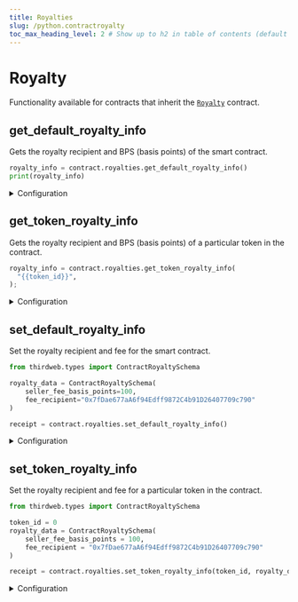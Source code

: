 ```yaml
---
title: Royalties
slug: /python.contractroyalty
toc_max_heading_level: 2 # Show up to h2 in table of contents (default is up to h3)
---
```


# Royalty

Functionality available for contracts that inherit the [`Royalty`](/contracts/Royalty) contract.

## get_default_royalty_info

Gets the royalty recipient and BPS (basis points) of the smart contract.

```python
royalty_info = contract.royalties.get_default_royalty_info()
print(royalty_info)
```

<details>
<summary>Configuration</summary>
<div>

### Return Value

Returns an object containing the royalty recipient address and BPS (basis points) of the smart contract.

```python
class ContractRoyaltySchema:
    seller_fee_basis_points: int = 0
    fee_recipient: str = ZERO_ADDRESS
```

</div>
</details>

## get_token_royalty_info

Gets the royalty recipient and BPS (basis points) of a particular token in the contract.

```python
royalty_info = contract.royalties.get_token_royalty_info(
  "{{token_id}}",
);
```

<details>
    <summary>Configuration</summary>
    <div>

#### tokenId

The token ID to get the royalty info for.

Must be an `int`.

### Return Value

Returns an object containing the royalty recipient address and BPS (basis points) of the token.

```python
class ContractRoyaltySchema:
    seller_fee_basis_points: int = 0
    fee_recipient: str = ZERO_ADDRESS
```

</div>
</details>

## set_default_royalty_info

Set the royalty recipient and fee for the smart contract.

```python
from thirdweb.types import ContractRoyaltySchema

royalty_data = ContractRoyaltySchema(
    seller_fee_basis_points=100,
    fee_recipient="0x7fDae677aA6f94Edff9872C4b91D26407709c790"
)

receipt = contract.royalties.set_default_royalty_info()
```

<details>
    <summary>Configuration</summary>
    <div>

#### seller_fee_basis_points

The royalty fee in BPS (basis points). 100 = 1%.

Must be an `int`.

#### fee_recipient

The wallet address that will receive the royalty fees.

Must be a `string`.

</div>
</details>

## set_token_royalty_info

Set the royalty recipient and fee for a particular token in the contract.

```python
from thirdweb.types import ContractRoyaltySchema

token_id = 0
royalty_data = ContractRoyaltySchema(
    seller_fee_basis_points = 100,
    fee_recipient = "0x7fDae677aA6f94Edff9872C4b91D26407709c790"
)

receipt = contract.royalties.set_token_royalty_info(token_id, royalty_data)
```

<details>
    <summary>Configuration</summary>
    <div>

#### token_id

The token ID to set the royalty info for.

Must be an `int`.

#### seller_fee_basis_points

The royalty fee in BPS (basis points). 100 = 1%.

Must be an `int`.

#### fee_recipient

The wallet address that will receive the royalty fees.

Must be a `string`.

</div>
</details>
